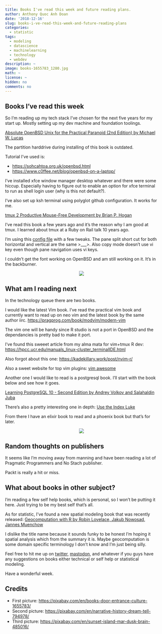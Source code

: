 ```yaml
---
title: Books I've read this week and future reading plans.
author: Anthony Quoc Anh Doan
date: '2018-12-16'
slug: books-i-ve-read-this-week-and-future-reading-plans
categories:
  - statistic
tags:
  - modeling
  - datascience
  - machinelearning
  - technology
  - webdev
description: ~
image: books-1655783_1280.jpg 
math: ~
license: ~
hidden: no
comments: no 
---
```


## Books I’ve read this week

So I’m reading up my tech stack I’ve chosen for the next five years for my start up. Mostly setting up my dev machine and foundation toolings.

[Absolute OpenBSD Unix for the Practical Paranoid (2nd Edition) by Michael W. Lucas](https://nostarch.com/obenbsd2e)

The partition harddrive during installing of this book is outdated.

Tutorial I’ve used is:

- [https://sohcahtoa.org.uk/openbsd.html](https://sohcahtoa.org.uk/openbsd.html)
- [https://www.c0ffee.net/blog/openbsd-on-a-laptop/](https://www.c0ffee.net/blog/openbsd-on-a-laptop)

I’ve installed xfce window manager desktop whatever and there were some hiccup. Especially having to figure out to enable an option for xfce terminal to run as shell login user (why is this not default?).

I’ve also set up ksh terminal using polyglot github configuration. It works for me.

[tmux 2 Productive Mouse-Free Development by Brian P. Hogan](https://pragprog.com/book/bhtmux2/tmux-2)

I’ve read this book a few years ago and it’s the reason why I am good at tmux. I learned about tmux at a Ruby on Rail talk 10 years ago.

I’m using this [config file](https://github.com/gpakosz/.tmux) with a few tweaks. The pane split short cut for both horizontal and vertical are the same >___>. Also copy mode doesn’t use vi key even though pane navigation uses vi keys.

I couldn’t get the font working on OpenBSD and am still working on it. It’s in the backburner.

<center><img src="narrative-794978_1920.jpg" /></center>

## What am I reading next

In the technology queue there are two books.

I would like the latest Vim book. I’ve read the practical vim book and currently want to read up on neo vim and the latest book by the same author iirc. [https://pragprog.com/book/modvim/modern-vim](https://pragprog.com/book/modvim/modern-vim)

The vim one will be handy since R studio is not a port in OpenBSD and the dependancies is pretty bad to make it port.

I’ve found this sweeet article from my alma mata for vim+tmux R dev: [https://hpcc.ucr.edu/manuals_linux-cluster_terminalIDE.html](https://hpcc.ucr.edu/manuals_linux-cluster_terminalIDE.html)

Also forgot about this one: [https://kadekillary.work/post/nvim-r/](https://kadekillary.work/post/nvim-r/)

Also a sweet website for top vim plugins: [vim awesome](https://vimawesome.com/)

Another one I would like to read is a postgresql book. I’ll start with the book below and see how it goes.

[Learning PostgreSQL 10 - Second Edition by Andrey Volkov and Salahaldin Juba](https://www.packtpub.com/big-data-and-business-intelligence/learning-postgresql-10-second-edition)

There’s also a pretty interesting one in depth: [Use the Index Luke](https://use-the-index-luke.com/)

From there I have an elixir book to read and a phoenix book but that’s for later.

<center><img src="sunset-485016_1920.png" /></center>

## Random thoughts on publishers

It seems like I’m moving away from manning and have been reading a lot of Pragmatic Programmers and No Stach publisher.

Packt is really a hit or miss.

## What about books in other subject?

I’m reading a few self help books, which is personal, so I won’t be putting it here. Just trying to be my best self that’s all.

As for statistic, I’ve found a new spatial modeling book that was recently released: [Geocomputation with R by Robin Lovelace, Jakub Nowosad, Jannes Muenchow](https://geocompr.robinlovelace.net/)

I dislike the title name because it sounds funky to be honest I’m hoping it spatial analysis which from the summary it is. Maybe geocomputation is some domain specific terminology I don’t know and I’m just being silly.

Feel free to hit me up on [twitter](https://twitter.com/AnthonyDoan20), [mastodon](https://mastodon.social/@anthony_doan), and whatever if you guys have any suggestions on books either technical or self help or statistical modeling.

Have a wonderful week.

## Credits

- First picture: [https://pixabay.com/en/books-door-entrance-culture-1655783/](https://pixabay.com/en/books-door-entrance-culture-1655783/)
- Second picture: [https://pixabay.com/en/narrative-history-dream-tell-794978/](https://pixabay.com/en/narrative-history-dream-tell-794978/)
- Third picture: [https://pixabay.com/en/sunset-island-mar-dusk-brain-485016/](https://pixabay.com/en/sunset-island-mar-dusk-brain-485016/)